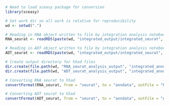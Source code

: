 
```r
# Need to load sceasy package for conversion
library(sceasy)
```

```r
# Set work dir so all work is relative for reproducibility
wd <- setwd(".")
```

```r
# Reading in RNA object written to file by integration analysis notebook
RNA_seurat <- readRDS(paste(wd, "integrated_output/integrated_seurat", "full_RNA_seurat.rds", sep="/"))
```

```r
# Reading in ADT object written to file by integration analysis notebook
ADT_seurat <- readRDS(paste(wd, "integrated_output/integrated_seurat", "full_ADT_seurat.rds", sep="/"))
```

```r
# Create output directory for h5ad files
dir.create(file.path(wd, "RNA_seurat_analysis_output", "integrated_anndata"), recursive = TRUE)
dir.create(file.path(wd, "ADT_seurat_analysis_output", "integrated_anndata"), recursive = TRUE)
```

```r
# Converting RNA seurat to h5ad
convertFormat(RNA_seurat, from = "seurat", to = "anndata", outFile = "RNA_seurat_analysis_output/integrated_anndata/RNA.h5ad")
```

```r
# Converting ADT seurat to h5ad
convertFormat(ADT_seurat, from = "seurat", to = "anndata", outFile = "ADT_seurat_analysis_output/integrated_anndata/ADT.h5ad")
```
